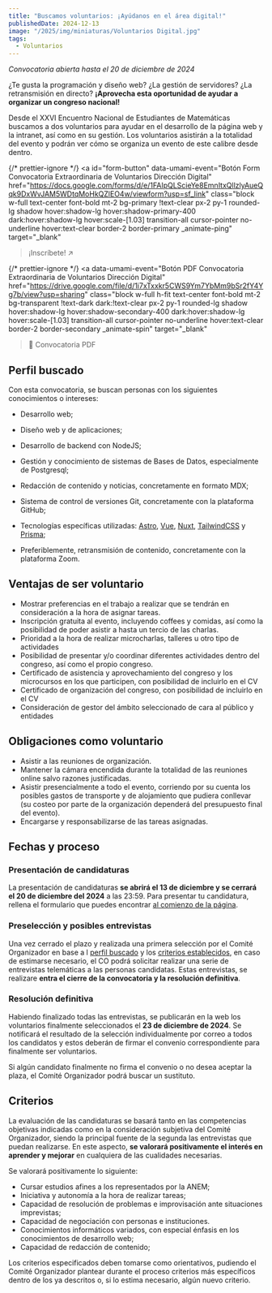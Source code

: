 ```yaml
---
title: "Buscamos voluntarios: ¡Ayúdanos en el área digital!"
publishedDate: 2024-12-13
image: "/2025/img/miniaturas/Voluntarios Digital.jpg"
tags:
  - Voluntarios
---
```


<i class="text-center w-full block mt-2 font-bold underline underline-offset-2">
  Convocatoria abierta hasta el 20 de diciembre de 2024
</i>

¿Te gusta la programación y diseño web? ¿La gestión de servidores? ¿La
retransmisión en directo? **¡Aprovecha esta oportunidad de ayudar a organizar un
congreso nacional!**

Desde el XXVI Encuentro Nacional de Estudiantes de Matemáticas buscamos a dos
voluntarios para ayudar en el desarrollo de la página web y la intranet, así
como en su gestión. Los voluntarios asistirán a la totalidad del evento y podrán
ver cómo se organiza un evento de este calibre desde dentro.

{/* prettier-ignore */}
<a
  id="form-button"
  data-umami-event="Botón Form Convocatoria Extraordinaria de Voluntarios Dirección Digital"
  href="https://docs.google.com/forms/d/e/1FAIpQLScieYe8EmnItxQllzlyAueQqk9DxWvJAM5WDtqMoHkQZlEO4w/viewform?usp=sf_link"
  class="block w-full text-center font-bold mt-2 bg-primary !text-clear px-2 py-1
  rounded-lg shadow hover:shadow-lg hover:shadow-primary-400 dark:hover:shadow-lg
  hover:scale-[1.03] transition-all cursor-pointer no-underline hover:text-clear border-2 border-primary _animate-ping"
  target="_blank"
> ¡Inscríbete! &nearr; </a>

{/* prettier-ignore */}
<a
  data-umami-event="Botón PDF Convocatoria Extraordinaria de Voluntarios Dirección Digital"
  href="https://drive.google.com/file/d/1i7xTxxkr5CWS9Ym7YbMm9bSr2fY4Yg7b/view?usp=sharing"
  class="block w-full h-fit text-center font-bold mt-2 bg-transparent !text-dark dark:!text-clear px-2 py-1
  rounded-lg shadow hover:shadow-lg hover:shadow-secondary-400 dark:hover:shadow-lg
  hover:scale-[1.03] transition-all cursor-pointer no-underline hover:text-clear border-2 border-secondary _animate-spin"
  target="_blank"
> 📄 Convocatoria PDF </a>

## Perfil buscado

Con esta convocatoria, se buscan personas con los siguientes conocimientos o
intereses:

- Desarrollo web;

- Diseño web y de aplicaciones;

- Desarrollo de backend con NodeJS;

- Gestión y conocimiento de sistemas de Bases de Datos, especialmente de
  Postgresql;

- Redacción de contenido y noticias, concretamente en formato MDX;

- Sistema de control de versiones Git, concretamente con la plataforma GitHub;

- Tecnologías específicas utilizadas: [Astro](https://astro.build/),
  [Vue](https://vuejs.org/), [Nuxt](https://nuxt.com/),
  [TailwindCSS](https://tailwindcss.com/) y [Prisma](https://www.prisma.io/);

- Preferiblemente, retransmisión de contenido, concretamente con la plataforma
  Zoom.

## Ventajas de ser voluntario

- Mostrar preferencias en el trabajo a realizar que se tendrán en consideración
  a la hora de asignar tareas.
- Inscripción gratuita al evento, incluyendo coffees y comidas, así como la
  posibilidad de poder asistir a hasta un tercio de las charlas.
- Prioridad a la hora de realizar microcharlas, talleres u otro tipo de
  actividades
- Posibilidad de presentar y/o coordinar diferentes actividades dentro del
  congreso, así como el propio congreso.
- Certificado de asistencia y aprovechamiento del congreso y los microcursos en
  los que participen, con posibilidad de incluirlo en el CV
- Certificado de organización del congreso, con posibilidad de incluirlo en el
  CV
- Consideración de gestor del ámbito seleccionado de cara al público y entidades

## Obligaciones como voluntario

- Asistir a las reuniones de organización.
- Mantener la cámara encendida durante la totalidad de las reuniones online
  salvo razones justificadas.
- Asistir presencialmente a todo el evento, corriendo por su cuenta los posibles
  gastos de transporte y de alojamiento que pudiera conllevar (su costeo por
  parte de la organización dependerá del presupuesto final del evento).
- Encargarse y responsabilizarse de las tareas asignadas.

## Fechas y proceso

### Presentación de candidaturas

La presentación de candidaturas **se abrirá el 13 de diciembre y se cerrará el
20 de diciembre del 2024** a las 23:59. Para presentar tu candidatura, rellena
el formulario que puedes encontrar [al comienzo de la página](#form-button).

### Preselección y posibles entrevistas

Una vez cerrado el plazo y realizada una primera selección por el Comité
Organizador en base a l [perfil buscado](#perfil-buscado) y los
[criterios establecidos](#criterios), en caso de estimarse necesario, el CO
podrá solicitar realizar una serie de entrevistas telemáticas a las personas
candidatas. Estas entrevistas, se realizare **entra el cierre de la convocatoria
y la resolución definitiva**.

### Resolución definitiva

Habiendo finalizado todas las entrevistas, se publicarán en la web los
voluntarios finalmente seleccionados el **23 de diciembre de 2024**. Se
notificará el resultado de la selección individualmente por correo a todos los
candidatos y estos deberán de firmar el convenio correspondiente para finalmente
ser voluntarios.

Si algún candidato finalmente no firma el convenio o no desea aceptar la plaza,
el Comité Organizador podrá buscar un sustituto.

## Criterios

La evaluación de las candidaturas se basará tanto en las competencias objetivas
indicadas como en la consideración subjetiva del Comité Organizador, siendo la
principal fuente de la segunda las entrevistas que puedan realizarse. En este
aspecto, **se valorará positivamente el interés en aprender y mejorar** en
cualquiera de las cualidades necesarias.

Se valorará positivamente lo siguiente:

- Cursar estudios afines a los representados por la ANEM;
- Iniciativa y autonomía a la hora de realizar tareas;
- Capacidad de resolución de problemas e improvisación ante situaciones
  imprevistas;
- Capacidad de negociación con personas e instituciones.
- Conocimientos informáticos variados, con especial énfasis en los conocimientos
  de desarrollo web;
- Capacidad de redacción de contenido;

Los criterios especificados deben tomarse como orientativos, pudiendo el Comité
Organizador plantear durante el proceso criterios más específicos dentro de los
ya descritos o, si lo estima necesario, algún nuevo criterio.

